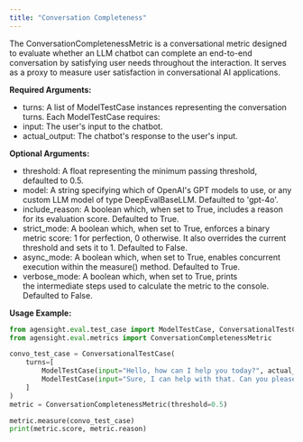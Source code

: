 ```yaml
---
title: "Conversation Completeness"
---
```


The ConversationCompletenessMetric is a conversational metric designed to evaluate whether an LLM chatbot can complete an end-to-end conversation by satisfying user needs throughout the interaction. It serves as a proxy to measure user satisfaction in conversational AI applications.

**Required Arguments:**

- turns: A list of ModelTestCase instances representing the conversation turns. Each ModelTestCase requires:
- input: The user's input to the chatbot.
- actual_output: The chatbot's response to the user's input.

**Optional Arguments:**

- threshold: A float representing the minimum passing threshold, defaulted to 0.5.
- model: A string specifying which of OpenAI's GPT models to use, or any custom LLM model of type DeepEvalBaseLLM. Defaulted to 'gpt-4o'.
- include_reason: A boolean which, when set to True, includes a reason for its evaluation score. Defaulted to True.
- strict_mode: A boolean which, when set to True, enforces a binary metric score: 1 for perfection, 0 otherwise. It also overrides the current threshold and sets it to 1. Defaulted to False.
- async_mode: A boolean which, when set to True, enables concurrent execution within the measure() method. Defaulted to True.
- verbose_mode: A boolean which, when set to True, prints the intermediate steps used to calculate the metric to the console. Defaulted to False.

**Usage Example:**

```python
from agensight.eval.test_case import ModelTestCase, ConversationalTestCase
from agensight.eval.metrics import ConversationCompletenessMetric

convo_test_case = ConversationalTestCase(
    turns=[
        ModelTestCase(input="Hello, how can I help you today?", actual_output="I need assistance with my account."),
        ModelTestCase(input="Sure, I can help with that. Can you please provide your account number?", actual_output="My account number is 123456.")
    ]
)
metric = ConversationCompletenessMetric(threshold=0.5)

metric.measure(convo_test_case)
print(metric.score, metric.reason)
```
